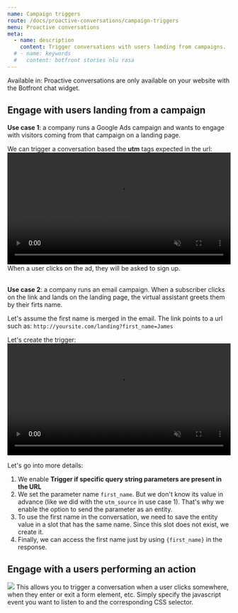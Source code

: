 ```yaml
---
name: Campaign triggers
route: /docs/proactive-conversations/campaign-triggers
menu: Proactive conversations
meta:
  - name: description
    content: Trigger conversations with users landing from campaigns.
  # - name: keywords
  #   content: botfront stories nlu rasa
---
```


Available in: <Premium plan="Botfront Cloud" />  <Premium plan="Botfront Enterprise" />
<Important type="info">
Proactive conversations are only available on your website with the Botfront chat widget.
</Important>



## Engage with users landing from a campaign

**Use case 1**: a company runs a Google Ads campaign and wants to engage with visitors coming from that campaign on a landing page.

We can trigger a conversation based the **utm** tags expected in the url:
<video autoplay muted loop width="100%" controls>
  <source src="../../videos/triggers_ad_campaign.m4v" type="video/mp4"/>
  Your browser does not support the video tag.
</video>
When a user clicks on the ad, they will be asked to sign up.
<br /><br />

**Use case 2**: a company runs an email campaign. When a subscriber clicks on the link and lands on the landing page, the virtual assistant greets them by their firts name.

Let's assume the first name is merged in the email. The link points to a url such as:
`http://yoursite.com/landing?first_name=James`

Let's create the trigger:
<video autoplay muted loop width="100%" controls>
  <source src="../../videos/triggers_email_campaign.m4v" type="video/mp4"/>
  Your browser does not support the video tag.
</video>

Let's go into more details:

1. We enable **Trigger if specific query string parameters are present in the URL**
2. We set the parameter name `first_name`. But we don't know its value in advance (like we did with the `utm_source` in use case 1). That's why we enable the option to send the parameter as an entity.
3. To use the first name in the conversation, we need to save the entity value in a slot that has the same name. Since this slot does not exist, we create it.
4. Finally, we can access the first name just by using `{first_name}` in the response.

## Engage with a users performing an action
![](../../images/proactive_conversations/triggers_modal_events.png)
This allows you to trigger a conversation when a user clicks somewhere, when they enter or exit a form element, etc.
Simply specify the javascript event you want to listen to and the corresponding CSS selector.
